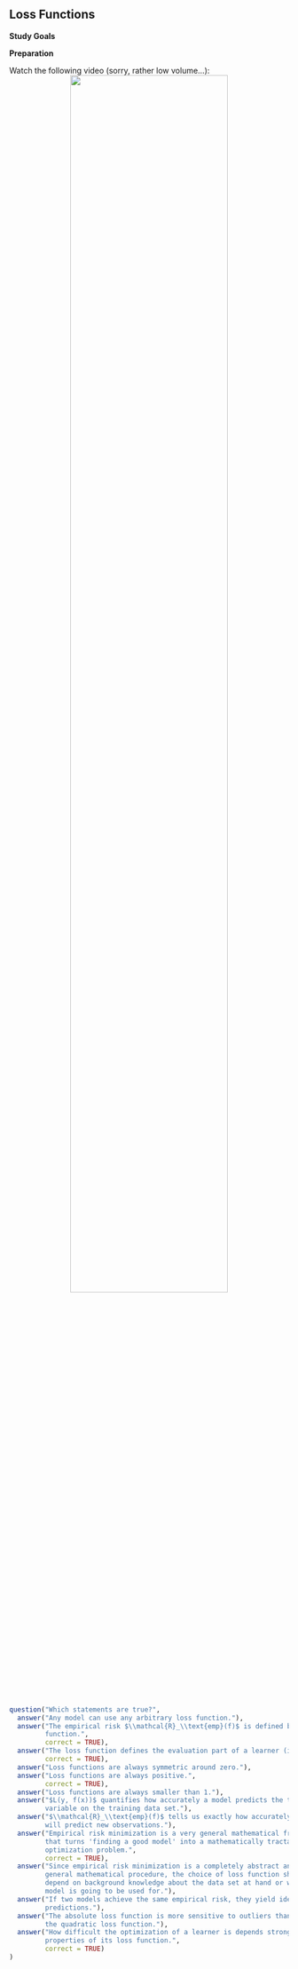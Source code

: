 ## Loss Functions

**Study Goals**


**Preparation**

Watch the following video  (sorry, rather low volume...):
<center>
![](https://www.youtube.com/watch?v=g3w98HnbtEw&list=PLMyWaJl2LoXyhFvMjtbBGs0Pi8khHbKm3&index=5&t=0s){width="75%"}
</center>

```r
question("Which statements are true?",
  answer("Any model can use any arbitrary loss function."),
  answer("The empirical risk $\\mathcal{R}_\\text{emp}(f)$ is defined by the loss
         function.",
         correct = TRUE),
  answer("The loss function defines the evaluation part of a learner (inducer).",
         correct = TRUE),
  answer("Loss functions are always symmetric around zero."),
  answer("Loss functions are always positive.",
         correct = TRUE),
  answer("Loss functions are always smaller than 1."),
  answer("$L(y, f(x))$ quantifies how accurately a model predicts the target 
         variable on the training data set."),
  answer("$\\mathcal{R}_\\text{emp}(f)$ tells us exactly how accurately a model
         will predict new observations."),
  answer("Empirical risk minimization is a very general mathematical framework 
         that turns 'finding a good model' into a mathematically tractable 
         optimization problem.",
         correct = TRUE),
  answer("Since empirical risk minimization is a completely abstract and very 
         general mathematical procedure, the choice of loss function should not
         depend on background knowledge about the data set at hand or what the
         model is going to be used for."),
  answer("If two models achieve the same empirical risk, they yield identical 
         predictions."),
  answer("The absolute loss function is more sensitive to outliers than
         the quadratic loss function."),
  answer("How difficult the optimization of a learner is depends strongly on the
         properties of its loss function.",
         correct = TRUE)
)
```

